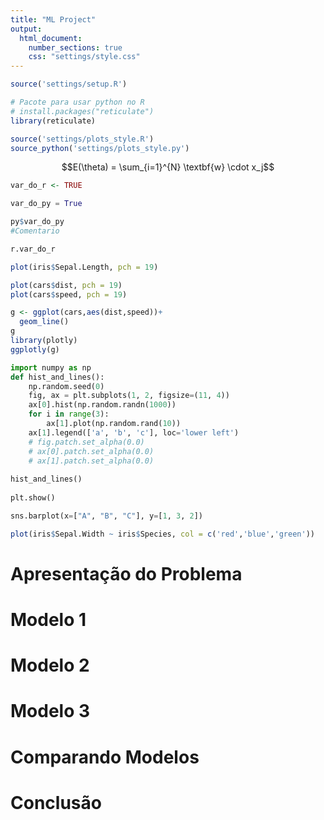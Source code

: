 ```yaml
---
title: "ML Project"
output: 
  html_document:
    number_sections: true
    css: "settings/style.css"
---
```

<!-- Irei formatar o cabeçalho no final -->
```r
source('settings/setup.R')
```

```r
# Pacote para usar python no R
# install.packages("reticulate")
library(reticulate)
```

```r
source('settings/plots_style.R')
source_python('settings/plots_style.py')
```

$$E(\theta) = \sum_{i=1}^{N} \textbf{w} \cdot x_j$$


<!-- ======================================================================= -->
<!-- Exemplificando como funciona a integração Python <-> R -->
```r
var_do_r <- TRUE
```

```python
var_do_py = True
```

```r
py$var_do_py
#Comentario
```

```python
r.var_do_r
```

```r
plot(iris$Sepal.Length, pch = 19)
```


```r
plot(cars$dist, pch = 19)
plot(cars$speed, pch = 19)
```
```r
g <- ggplot(cars,aes(dist,speed))+
  geom_line()
g
library(plotly)
ggplotly(g)
```

```python
import numpy as np
def hist_and_lines():
    np.random.seed(0)
    fig, ax = plt.subplots(1, 2, figsize=(11, 4))
    ax[0].hist(np.random.randn(1000))
    for i in range(3):
        ax[1].plot(np.random.rand(10))
    ax[1].legend(['a', 'b', 'c'], loc='lower left')
    # fig.patch.set_alpha(0.0)
    # ax[0].patch.set_alpha(0.0)
    # ax[1].patch.set_alpha(0.0)
    
hist_and_lines()
    
plt.show()
```

```python
sns.barplot(x=["A", "B", "C"], y=[1, 3, 2])
```
```r
plot(iris$Sepal.Width ~ iris$Species, col = c('red','blue','green'))
```


<!-- ======================================================================= -->


<!-- %%%%%%%%%%%%%%%%%%%%%%%%%%%%%%%%%%%%%%%%%%%%%%%%%%%%%%%%%%%%%%%%%%%%%%% -->
# Apresentação do Problema


<!-- %%%%%%%%%%%%%%%%%%%%%%%%%%%%%%%%%%%%%%%%%%%%%%%%%%%%%%%%%%%%%%%%%%%%%%% -->
# Modelo 1


<!-- %%%%%%%%%%%%%%%%%%%%%%%%%%%%%%%%%%%%%%%%%%%%%%%%%%%%%%%%%%%%%%%%%%%%%%% -->
# Modelo 2



<!-- %%%%%%%%%%%%%%%%%%%%%%%%%%%%%%%%%%%%%%%%%%%%%%%%%%%%%%%%%%%%%%%%%%%%%%% -->
# Modelo 3



<!-- %%%%%%%%%%%%%%%%%%%%%%%%%%%%%%%%%%%%%%%%%%%%%%%%%%%%%%%%%%%%%%%%%%%%%%% -->
# Comparando Modelos



<!-- %%%%%%%%%%%%%%%%%%%%%%%%%%%%%%%%%%%%%%%%%%%%%%%%%%%%%%%%%%%%%%%%%%%%%%% -->
# Conclusão




<!-- ======================================================================= -->
<!-- Parte da formatação -->
<script src="settings/code.js"></script>
